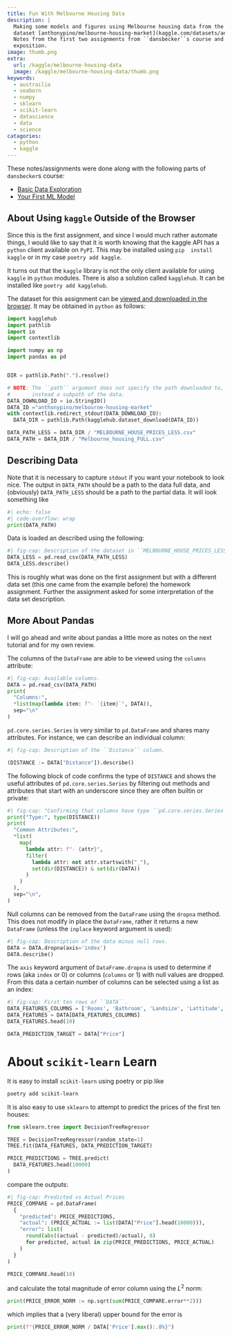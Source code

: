 ```yaml
---
title: Fun With Melbourne Housing Data
description: |
  Making some models and figures using Melbourne housing data from the 
  dataset [anthonypino/melbourne-housing-market](kaggle.com/datasets/anthonypino/melbourne-housing-market). 
  Notes from the first two assignments from ``dansbecker``s course and
  exposition.
image: thumb.png
extra:
  url: /kaggle/melbourne-housing-data
  image: /kaggle/melbourne-housing-data/thumb.png
keywords:
  - austrailia
  - seaborn
  - numpy 
  - sklearn
  - scikit-learn
  - datascience
  - data
  - science
catagories:
  - python
  - kaggle
---
```


These notes/assignments were done along with the following parts of 
``dansbecker``s course:

- [Basic Data Exploration](https://kaggle.com/code/dansbecker/basic-data-exploration)
- [Your First ML Model](https://kaggle.com/code/dansbecker/your-first-machine-learning-model)


## About Using ``kaggle`` Outside of the Browser

Since this is the first assignment, and since I would much rather automate 
things, I would like to say that it is worth knowing that the kaggle API has a
``python`` client available on ``PyPI``. This may be installed using ``pip 
install kaggle`` or in my case ``poetry add kaggle``. 

It turns out that the ``kaggle`` library is not the only client available for 
using ``kaggle`` in ``python`` modules. There is also a solution called 
``kagglehub``. It can be installed like ``poetry add kagglehub``.

The dataset for this assignment can be [viewed and downloaded in the browser](
https://www.kaggle.com/datasets/dansbecker/melbourne-housing-snapshot?resource=download).
It may be obtained in ``python`` as follows:


```python
import kagglehub
import pathlib
import io
import contextlib

import numpy as np
import pandas as pd


DIR = pathlib.Path(".").resolve()

# NOTE: The ``path`` argument does not specify the path downloaded to, but 
#       instead a subpath of the data.
DATA_DOWNLOAD_IO = io.StringIO()
DATA_ID ="anthonypino/melbourne-housing-market" 
with contextlib.redirect_stdout(DATA_DOWNLOAD_IO):
  DATA_DIR = pathlib.Path(kagglehub.dataset_download(DATA_ID))

DATA_PATH_LESS = DATA_DIR / "MELBOURNE_HOUSE_PRICES_LESS.csv"
DATA_PATH = DATA_DIR / "Melbourne_housing_FULL.csv"
```


## Describing Data

Note that it is necessary to capture ``stdout`` if you want your notebook to
look nice. The output in ``DATA_PATH`` should be a path to the data full data,
and (obviously) ``DATA_PATH_LESS`` should be a path to the partial data. It
will look something like


```python
#| echo: false
#| code-overflow: wrap
print(DATA_PATH)
```


Data is loaded an described using the following:


```python
#| fig-cap: Description of the dataset in ``MELBOURNE_HOUSE_PRICES_LESS.csv``.
DATA_LESS = pd.read_csv(DATA_PATH_LESS)
DATA_LESS.describe()
```


This is roughly what was done on the first assignment but with a different
data set (this one came from the example before) the homework assignment. 
Further the assignment asked for some interpretation of the data set 
description.


## More About Pandas

I will go ahead and write about pandas a little more as notes on the next 
tutorial and for my own review. 

The columns of the ``DataFrame`` are able to be viewed using the ``columns`` 
attribute:


```python
#| fig-cap: Available columns.
DATA = pd.read_csv(DATA_PATH)
print(
  "Columns:", 
  *list(map(lambda item: f"- `{item}`", DATA)),
  sep="\n"
)
```


``pd.core.series.Series`` is very similar to ``pd.DataFrame`` and shares many 
attributes. For instance, we can describe an individual column:


```python
#| fig-cap: Description of the ``Distance`` column.

(DISTANCE := DATA["Distance"]).describe()
```


The following block of code confirms the type of ``DISTANCE`` and shows the 
useful attributes of ``pd.core.series.Series`` by filtering out methods and 
attributes that start with an underscore since they are often builtin or 
private:


```python
#| fig-cap: "Confirming that columns have type ``pd.core.series.Series``."
print("Type:", type(DISTANCE))
print(
  "Common Attributes:", 
  *list(
    map(
      lambda attr: f"- {attr}", 
      filter(
        lambda attr: not attr.startswith("_"), 
        set(dir(DISTANCE)) & set(dir(DATA))
      )
    )
  ), 
  sep="\n",
)
```


Null columns can be removed from the ``DataFrame`` using the ``dropna`` method.
This does not modify in place the ``DataFrame``, rather it returns a new 
``DataFrame`` (unless the ``inplace`` keyword argument is used):


```python
#| fig-cap: Description of the data minus null rows.
DATA = DATA.dropna(axis='index')
DATA.describe()
```


The ``axis`` keyword argument of ``DataFrame.dropna`` is used to determine 
if rows (aka ``index`` or 0) or columns (``columns`` or 1) with null values are 
dropped. From this data a certain number of columns can be selected using a 
list as an index:


```python
#| fig-cap: First ten rows of ``DATA``.
DATA_FEATURES_COLUMNS = ['Rooms', 'Bathroom', 'Landsize', 'Lattitude', 'Longtitude']
DATA_FEATURES = DATA[DATA_FEATURES_COLUMNS]
DATA_FEATURES.head(10)

DATA_PREDICTION_TARGET = DATA["Price"]
```


# About ``scikit-learn`` Learn

It is easy to install ``scikit-learn`` using poetry or pip like


```sh
poetry add scikit-learn
```


It is also easy to use ``sklearn`` to attempt to predict the prices of the 
first ten houses:


```python
from sklearn.tree import DecisionTreeRegressor

TREE = DecisionTreeRegressor(random_state=1)
TREE.fit(DATA_FEATURES, DATA_PREDICTION_TARGET)

PRICE_PREDICTIONS = TREE.predict(
  DATA_FEATURES.head(10000)
)
```


compare the outputs:


```python
#| fig-cap: Predicted vs Actual Prices
PRICE_COMPARE = pd.DataFrame(
  {
    "predicted": PRICE_PREDICTIONS,
    "actual": (PRICE_ACTUAL := list(DATA["Price"].head(10000))), 
    "error": list(
      round(abs((actual - predicted)/actual), 8) 
      for predicted, actual in zip(PRICE_PREDICTIONS, PRICE_ACTUAL)
    )
  }
)

PRICE_COMPARE.head(10)
```


and calculate the total magnitude of error column using the $L^2$ norm:


```python
print(PRICE_ERROR_NORM := np.sqrt(sum(PRICE_COMPARE.error**2)))
```


which implies that a (very liberal) upper bound for the error is 


```python
print(f"{PRICE_ERROR_NORM / DATA['Price'].max():.8%}")
```



